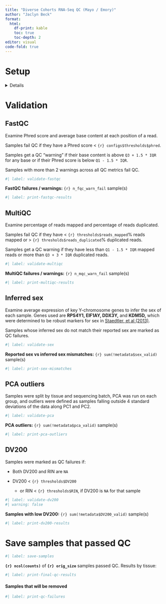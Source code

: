 ```yaml
---
title: "Diverse Cohorts RNA-Seq QC (Mayo / Emory)"
author: "Jaclyn Beck"
format:
  html:
    df-print: kable
    toc: true
    toc-depth: 2
editor: visual
code-fold: true
---
```


# Setup

<details>

```r
#| cache: false
#| label: read-chunk
#| include: false

knitr::read_chunk("qc_functions.R")

```

```r
#| label: include-libraries
#| output: false
```

```r
#| label: setup
#| output: false

dataset <- "Mayo_Emory"

# Setting to TRUE will upload the filtered counts file (post-QC) to the harmonization
# project on Synapse.
upload_to_synapse <- FALSE
```

## Load files

Metadata (individual, biospecimen, assay files)

```r
#| label: download-metadata
#| output: false
```

Counts file

```r
#| label: download-counts
#| output: false
```

FastQC and MultiQC stats

```r
#| label: download-qc-stats
```

</details>

# Validation

## FastQC

Examine Phred score and average base content at each position of a read.

Samples fail QC if they have a Phred score \< `{r} configs$thresholds$phred`.

Samples get a QC "warning" if their base content is above `Q3 + 1.5 * IQR` for any base or if their Phred score is below `Q1 - 1.5 * IQR`.

Samples with more than 2 warnings across all QC metrics fail QC.

```r
#| label: validate-fastqc
```

**FastQC failures / warnings:** `{r} n_fqc_warn_fail` sample(s)

```r
#| label: print-fastqc-results
```

## MultiQC

Examine percentage of reads mapped and percentage of reads duplicated.

Samples fail QC if they have \< `{r} thresholds$reads_mapped`% reads mapped or \> `{r} thresholds$reads_duplicated`% duplicated reads.

Samples get a QC warning if they have less than `Q1 - 1.5 * IQR` mapped reads or more than `Q3 + 3 * IQR` duplicated reads.

```r
#| label: validate-multiqc
```

**MultiQC failures / warnings:** `{r} n_mqc_warn_fail` sample(s)

```r
#| label: print-multiqc-results
```

## Inferred sex

Examine average expression of key Y-chromosome genes to infer the sex of each sample. Genes used are **RPS4Y1, EIF1AY, DDX3Y,** and **KDM5D,** which were determined to be robust markers for sex in [Staedtler, et al (2013)](https://www.ncbi.nlm.nih.gov/pubmed/23829492).

Samples whose inferred sex do not match their reported sex are marked as QC failures.

```r
#| label: validate-sex
```

**Reported sex vs inferred sex mismatches:** `{r} sum(!metadata$sex_valid)` sample(s)

```r
#| label: print-sex-mismatches
```

## PCA outliers

Samples were split by tissue and sequencing batch, PCA was run on each group, and outliers were defined as samples falling outside 4 standard deviations of the data along PC1 and PC2.

```r
#| label: validate-pca
```

**PCA outliers:** `{r} sum(!metadata$pca_valid)` sample(s)

```r
#| label: print-pca-outliers
```

## DV200

Samples were marked as QC failures if:

-   Both DV200 and RIN are `NA`

-   DV200 \< `{r} thresholds$DV200`

    -   or RIN \< `{r} thresholds$RIN`, if DV200 is `NA` for that sample

```r
#| label: validate-dv200
#| warning: false
```

**Samples with low DV200:** `{r} sum(!metadata$DV200_valid)` sample(s)

```r
#| label: print-dv200-results
```

# Save samples that passed QC

```r
#| label: save-samples
```

**`{r} ncol(counts)`** of **`{r} orig_size`** samples passed QC. Results by tissue:

```r
#| label: print-final-qc-results
```

#### Samples that will be removed

```r
#| label: print-qc-failures
```
